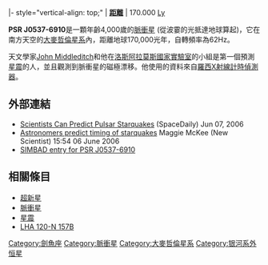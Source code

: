 {{Starbox begin
| name=PSR J0537-69}}
{{Starbox observe
| epoch=J2000
| ra=05h 37m 47.6s 
| dec=-69° 10' 20"'
| appmag_v=
| constell=[[劍魚座|劍魚座]] }}
{{Starbox character
| class=Pulsar
| b-v=?
| u-b=?
| variable=None }}
{{Starbox astrometry
| radial_v=
| prop_mo_ra=
| prop_mo_dec=
| parallax=
| p_error=
| absmag_v= }}
|- style="vertical-align: top;"
| '''[[宇宙距離尺度|距離]] '''
| 170.000 [[光年|Ly]] 
{{Starbox detail
| mass=?
| radius=?
| luminosity=?
| temperature=?
| metal=?
| rotation=0.016129 [[second|s]]
| age=4.000 }}
{{Starbox catalog
| names= [[Pulsar|PSR]] J0537-69, [[CXOU|CXOU]] J053747.3-691020, [[XMMU|XMMU]] J053747.4-691020, [[CXOU|CXOU]] J053747.4-691019, [[Pulsar|PSR]] J0537-6910  [CWG2006] 4. }}
{{Starbox end}}

'''PSR J0537-6910'''是一顆年齡4,000歲的[[脈衝星|脈衝星]] (從波霎的光抵達地球算起)，它在南方天空的[[大麥哲倫星系|大麥哲倫星系]]內，距離地球170,000光年，自轉頻率為62Hz。

天文學家[[John_Middleditch|John Middleditch]]和他在[[洛斯阿拉莫斯國家實驗室|洛斯阿拉莫斯國家實驗室]]的小組是第一個預測[[星震|星震]]的人，並且觀測到脈衝星的磁極漂移。他使用的資料來自[[罗西X射线计时探测器|羅西X射線計時偵測器]]。

== 外部連結 ==
* [http://www.spacedaily.com/reports/Scientists_Can_Predict_Pulsar_Starquakes.html Scientists Can Predict Pulsar Starquakes]{{Wayback|url=http://www.spacedaily.com/reports/Scientists_Can_Predict_Pulsar_Starquakes.html |date=20110606175120 }} (SpaceDaily) Jun 07, 2006
* [http://www.newscientist.com/article.ns?id=dn9285&feedId=online-news_rss20 Astronomers predict timing of starquakes]{{Wayback|url=http://www.newscientist.com/article.ns?id=dn9285&feedId=online-news_rss20 |date=20070930040714 }} Maggie McKee (New Scientist) 15:54 06 June 2006
* [http://simbad.u-strasbg.fr/simbad/sim-id?protocol=html&Ident=PSR+J0537-6910&NbIdent=1&Radius=2&Radius.unit=arcmin&submit=submit+id SIMBAD entry for PSR J0537-6910]{{Wayback|url=http://simbad.u-strasbg.fr/simbad/sim-id?protocol=html&Ident=PSR+J0537-6910&NbIdent=1&Radius=2&Radius.unit=arcmin&submit=submit+id |date=20160304210636 }}

== 相關條目 ==
* [[超新星|超新星]]
* [[脈衝星|脈衝星]]
* [[星震|星震]]
* [[LHA_120-N_157B|LHA 120-N 157B]]

{{var-star-stub}}

[[Category:劍魚座|Category:劍魚座]]
[[Category:脈衝星|Category:脈衝星]]
[[Category:大麥哲倫星系|Category:大麥哲倫星系]]
[[Category:银河系外恒星|Category:银河系外恒星]]